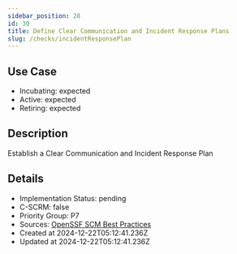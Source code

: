```yaml
---
sidebar_position: 28
id: 30
title: Define Clear Communication and Incident Response Plans
slug: /checks/incidentResponsePlan
---
```


## Use Case
<!-- LEVELS:START -->
- Incubating: expected
- Active: expected
- Retiring: expected
<!-- LEVELS:END -->

<!-- DESCRIPTION:START -->
## Description
Establish a Clear Communication and Incident Response Plan
<!-- DESCRIPTION:END -->

<!-- DETAILS:START -->
## Details
- Implementation Status: pending
- C-SCRM: false
- Priority Group: P7
- Sources: [OpenSSF SCM Best Practices](https://best.openssf.org/SCM-BestPractices/#operations)
- Created at 2024-12-22T05:12:41.236Z
- Updated at 2024-12-22T05:12:41.236Z
<!-- DETAILS:END -->
